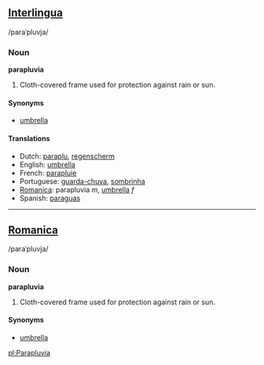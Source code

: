 ==[[Interlingua]]==
/paraˈpluvja/

===Noun===
'''parapluvia'''

#Cloth-covered frame used for protection against rain or sun.

====Synonyms====
*[[umbrella]]

====Translations====
*Dutch: [[paraplu]], [[regenscherm]]
*English: [[umbrella]]
*French: [[parapluie]]
*Portuguese: [[guarda-chuva]], [[sombrinha]]
*[[Romanica]]: parapluvia ''m'', [[umbrella]] ''f''
*Spanish: [[paraguas]]

----

==[[Romanica]]==
/paraˈpluvja/

===Noun===
'''parapluvia'''

#Cloth-covered frame used for protection against rain or sun.

====Synonyms====
*[[umbrella]]

[[pl:Parapluvia]]